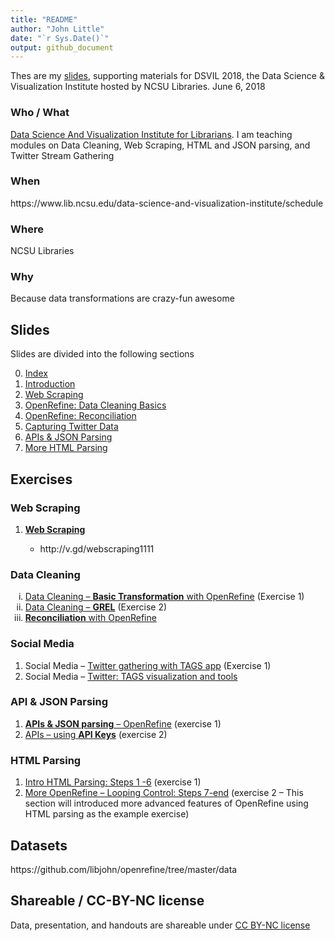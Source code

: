 ```yaml
---
title: "README"
author: "John Little"
date: "`r Sys.Date()`"
output: github_document
---
```


<!-- README.md file generated from README.Rmd.  Edit .Rmd file -->

Thes are my [slides](http://www.johnlittle.info/dsvil2018/), supporting materials for DSVIL 2018, the Data Science &amp; Visualization Institute hosted by NCSU Libraries. June 6, 2018 

### Who / What

[Data Science And Visualization Institute for Librarians](https://www.lib.ncsu.edu/data-science-and-visualization-institute/). I am teaching modules on Data Cleaning, Web Scraping, HTML and JSON parsing, and Twitter Stream Gathering

### When

https://www.lib.ncsu.edu/data-science-and-visualization-institute/schedule

### Where

NCSU Libraries

### Why

Because data transformations are crazy-fun awesome

## Slides

Slides are divided into the following sections

0. [Index](http://www.johnlittle.info/dsvil2018/)
1. [Introduction](http://www.johnlittle.info/dsvil2018/intro_05.html)
2. [Web Scraping](http://www.johnlittle.info/dsvil2018/webscraping_10.html)
1. [OpenRefine: Data Cleaning Basics](http://www.johnlittle.info/dsvil2018/openrefine_cleaning_basics_20.html)
1. [OpenRefine: Reconciliation](http://www.johnlittle.info/dsvil2018/openrefine_cleaning_reconciliation_30.html)
1. [Capturing Twitter Data](http://www.johnlittle.info/dsvil2018/twitter_streams_TAGS_40.html)
1. [APIs & JSON Parsing ](http://www.johnlittle.info/dsvil2018/api_50.html)
1. [More HTML Parsing ](http://www.johnlittle.info/dsvil2018/parsing_html_openrefine_60.html)


## Exercises


### Web Scraping

1. [**Web Scraping**](http://www.johnlittle.info/dsvil2018/webscraping_10.html#7)
    
    - http://v.gd/webscraping1111
    
### Data Cleaning
    
i. [Data Cleaning -- **Basic Transformation** with OpenRefine](https://libjohn.github.io/openrefine/start.html)  (Exercise 1)
i. [Data Cleaning -- **GREL**](https://libjohn.github.io/openrefine/grel.html)  (Exercise 2)
i. [**Reconciliation** with OpenRefine](https://libjohn.github.io/openrefine/hands-on-reconciliation.html)

### Social Media

1. Social Media -- [Twitter gathering with TAGS app](http://www.johnlittle.info/dsvil2018/twitter_streams_tags_40#7)  (Exercise 1)
1. Social Media -- [Twitter: TAGS visualization and tools](http://www.johnlittle.info/dsvil2018/twitter_streams_tags_40#9)

### API & JSON Parsing

1. [**APIs & JSON parsing** -- OpenRefine](https://libjohn.github.io/openrefine/hands-on-web-scraping.html) (exercise 1)
2. [APIs -- using **API Keys**](https://libjohn.github.io/openrefine/hands-on-web-scraping.html#keys)  (exercise 2)


### HTML Parsing

1. [Intro HTML Parsing:  Steps 1 -6](https://libjohn.github.io/openrefine/hands-on-html-parsing.html) (exercise 1)
1. [More OpenRefine -- Looping Control: Steps 7-end](https://libjohn.github.io/openrefine/hands-on-html-parsing.html)  (exercise 2 -- This section will introduced more advanced features of OpenRefine using HTML parsing as the example exercise)

## Datasets

https://github.com/libjohn/openrefine/tree/master/data 


## Shareable / CC-BY-NC license

Data, presentation, and handouts are shareable under [CC BY-NC license](https://creativecommons.org/licenses/by-nc/4.0/)


     